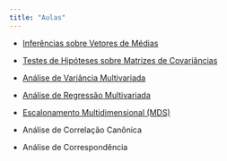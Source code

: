 ---
title: "Aulas"
---

- [Inferências sobre Vetores de Médias](/aulas/Inferencias_Medias/Teste_medias.html "Inferências sobre Vetores de Médias"){aria-label="Inferências sobre Vetores de Médias"}

- [Testes de Hipóteses sobre Matrizes de Covariâncias](/aulas/Inferencia_Covariancias/Teste_covariancias.html "Testes de Hipóteses sobre Matrizes de Covariâncias"){aria-label="Testes de Hipóteses sobre Matrizes de Covariâncias"}

- [Análise de Variância Multivariada](/aulas/Manova/manova.html "Manova"){aria-label="Manova"}

- [Análise de Regressão Multivariada](/aulas/Regressao_Multivariada/regressao.html "Regressão Multivariada"){aria-label="Regressão Multivariada"}

- [Escalonamento Multidimensional (MDS)](/aulas/Escalonamento/escalonamento.html "Escalonamento Multidimensional"){aria-label="Escalonamento Multidimensional"}

- Análise de Correlação Canônica

- Análise de Correspondência
